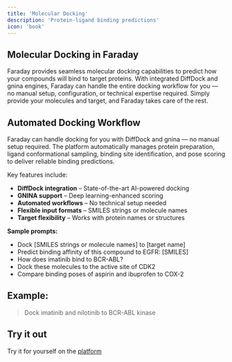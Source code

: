 ```yaml
---
title: 'Molecular Docking'
description: 'Protein-ligand binding predictions'
icon: 'book'
---
```


## Molecular Docking in Faraday

Faraday provides seamless molecular docking capabilities to predict how your compounds will bind to target proteins. With integrated DiffDock and gnina engines, Faraday can handle the entire docking workflow for you — no manual setup, configuration, or technical expertise required. Simply provide your molecules and target, and Faraday takes care of the rest.

## Automated Docking Workflow

Faraday can handle docking for you with DiffDock and gnina — no manual setup required. The platform automatically manages protein preparation, ligand conformational sampling, binding site identification, and pose scoring to deliver reliable binding predictions.

Key features include:
- **DiffDock integration** – State-of-the-art AI-powered docking
- **GNINA support** – Deep learning-enhanced scoring
- **Automated workflows** – No technical setup needed
- **Flexible input formats** – SMILES strings or molecule names
- **Target flexibility** – Works with protein names or structures

**Sample prompts:**
- Dock [SMILES strings or molecule names] to [target name]
- Predict binding affinity of this compound to EGFR: [SMILES]
- How does imatinib bind to BCR-ABL?
- Dock these molecules to the active site of CDK2
- Compare binding poses of aspirin and ibuprofen to COX-2

## Example:

> Dock imatinib and nilotinib to BCR-ABL kinase



## Try it out

<Check>Try it for yourself on the [platform](https://platform.ascentbio.xyz)</Check>
